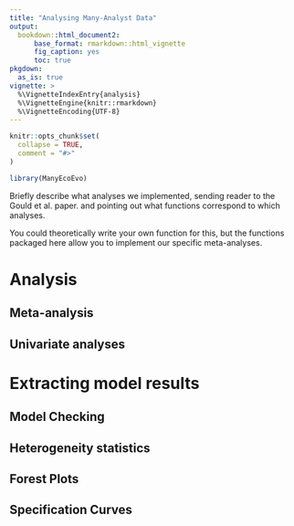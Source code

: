 ```yaml
---
title: "Analysing Many-Analyst Data"
output: 
  bookdown::html_document2:
      base_format: rmarkdown::html_vignette
      fig_caption: yes
      toc: true
pkgdown:
  as_is: true
vignette: >
  %\VignetteIndexEntry{analysis}
  %\VignetteEngine{knitr::rmarkdown}
  %\VignetteEncoding{UTF-8}
---
```


```r
knitr::opts_chunk$set(
  collapse = TRUE,
  comment = "#>"
)
```

```r
library(ManyEcoEvo)
```

Briefly describe what analyses we implemented, sending reader to the Gould et al. paper. and pointing out what functions correspond to which analyses.

You could theoretically write your own function for this, but the functions packaged here allow you to implement our specific meta-analyses.

# Analysis

## Meta-analysis

## Univariate analyses

# Extracting model results

## Model Checking

## Heterogeneity statistics

## Forest Plots

## Specification Curves

